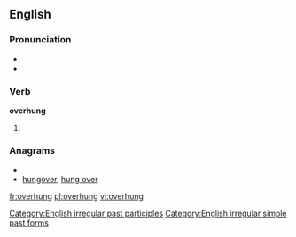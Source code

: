 ==English==

===Pronunciation===
* {{IPA|/ˈoverhʌɳ/}}
* {{audio|en-us-overhung.ogg|Audio (US)}}

===Verb===
'''overhung'''

# {{past of|overhang}}

===Anagrams===
* {{alphagram|eghnoruv}}
* [[hungover#English|hungover]], [[hung over#English|hung over]]

[[Category:English irregular past participles]]
[[Category:English irregular simple past forms]]

[[fr:overhung]]
[[pl:overhung]]
[[vi:overhung]]